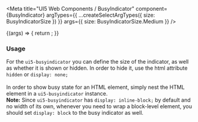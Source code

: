 

<Meta
  title="UI5 Web Components / BusyIndicator"
  component={BusyIndicator}
  argTypes={{
    ...createSelectArgTypes({ size: BusyIndicatorSize })
  }}
  args={{
    size: BusyIndicatorSize.Medium
  }}
/>

<DocsHeader />

<Canvas>
  <Story name="Default">
    {(args) => {
      return <BusyIndicator {...args} />;
    }}
  </Story>
</Canvas>

<ArgsTable story="." />
<h3>Usage</h3>
For the <code>ui5-busyindicator</code> you can define the size of the indicator, as well as whether it is shown or
hidden. In order to hide it, use the html attribute <code>hidden</code> or <code>display: none;</code> <br /><br />
In order to show busy state for an HTML element, simply nest the HTML element in a
<code>ui5-busyindicator</code> instance. <br />
<b>Note:</b> Since <code>ui5-busyindicator</code> has <code>display: inline-block;</code> by default and no width of its
own, whenever you need to wrap a block-level element, you should set <code>display: block</code> to the busy indicator
as well.
